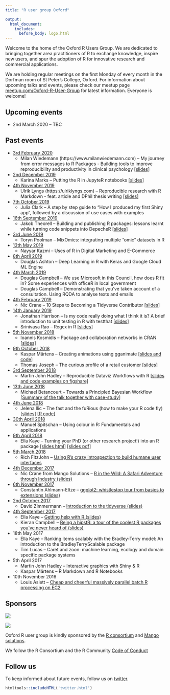 ```yaml
---
title: "R user group Oxford"

output:
  html_document:
    includes:
      before_body: logo.html
---
```



Welcome to the home of the Oxford R Users Group. We are dedicated to bringing together area practitioners of R to exchange knowledge, inspire new users, and spur the adoption of R for innovative research and commercial applications.

We are holding regular meetings on the first Monday of every month in the Dorfman room of St Peter's College, Oxford. For information about upcoming talks and events, please check our meetup page [meetup.com/Oxford-R-User-Group](https://www.meetup.com/Oxford-R-User-Group/) for latest information. Everyone is welcome! 


## Upcoming events

* 2nd March 2020 -- TBC

## Past events

* [3rd February 2020](https://www.meetup.com/Oxford-R-User-Group/events/268293138/)
    * Milan Wiedemann (https://www.milanwiedemann.com) -- My journey from error messages to R Packages - Building tools to improve reproducibility and productivity in clinical psychology [[slides]](https://github.com/r-oxford/r-oxford.github.io/blob/master/slides/2020_02_my_R_journey.pdf)
* [2nd December 2019](https://www.meetup.com/Oxford-R-User-Group/events/266780123/)
    * Karina Marks -- Putting the R in JupyteR notebooks [[slides]](https://github.com/r-oxford/r-oxford.github.io/blob/master/slides/2019_12_R_in_Jupyter.pdf)
* [4th November 2019](https://www.meetup.com/Oxford-R-User-Group/events/266042457/)
    * Ulrik Lyngs (https://ulriklyngs.com) -- Reproducible research with R Markdown - feat. article and DPhil thesis writing [[slides]](https://ulyngs.github.io/rmarkdown-workshop-2019/slides/OxfordRUsers.html)
* [7th October 2019](https://www.meetup.com/Oxford-R-User-Group/events/265179152/)
    * Julia Clark -- A step by step guide to "How I produced my first Shiny app", followed by a discussion of use cases with examples
* [16th September 2019](https://www.meetup.com/Oxford-R-User-Group/events/264518687/)
    * Jakob Theorell -- Building and publishing R packages: lessons learnt while turning code snippets into DepecheR [[slides]](https://github.com/r-oxford/r-oxford.github.io/blob/master/slides/2019_09_building_R_packages.pdf)
* [3rd June 2019](https://www.meetup.com/Oxford-R-User-Group/events/261511338/)
    * Toryn Poolman -- MixOmics: integrating multiple "omic" datasets in R
* [13th May 2019](https://www.meetup.com/Oxford-R-User-Group/events/261038750/)
    * Nayyar Kazmi -- Uses of R in Digital Marketing and E-Commerce
* [8th April 2019](https://www.meetup.com/Oxford-R-User-Group/events/260114923/)
    * Douglas Ashton -- Deep Learning in R with Keras and Google Cloud ML Engine
* [4th March 2019](https://www.meetup.com/Oxford-R-User-Group/events/259122219/)
    * Douglas Campbell -- We use Microsoft in this Council, how does R fit in? Some experiences with officeR in local government
    * Douglas Campbell -- Demonstrating that you’ve taken account of a consultation. Using RQDA to analyse texts and emails
* [4th February 2019](https://www.meetup.com/Oxford-R-User-Group/events/258322778/)
    * Nic Crane -- 10 Steps to Becoming a Tidyverse Contributor [[slides]](https://github.com/r-oxford/r-oxford.github.io/blob/master/slides/2019_02_ten_steps_tidyverse_contributor.pdf)
* [14th January 2019](https://www.meetup.com/Oxford-R-User-Group/events/257706604/)
    * Jonathan Harrison -- Is my code really doing what I think it is? A brief introduction to unit testing in R with testthat [[slides]](https://github.com/shug3502/mathFunctions/blob/master/docs/testthat.pdf)
    * Srinivasa Rao -- Regex in R [[slides]](https://github.com/r-oxford/r-oxford.github.io/blob/master/slides/2019_01_regex/regex.pdf)
* [5th November 2018](https://www.meetup.com/Oxford-R-User-Group/events/255738383/)
    * Ioannis Kosmidis -- Package and collaboration networks in CRAN [[slides]](http://ikosmidis.com/files/ikosmidis_cranly_OxfordRUG_2018.pdf)
* [9th October 2018](https://www.meetup.com/Oxford-R-User-Group/events/255163963/)
    * Kaspar Märtens -- Creating animations using gganimate [[slides and code]](https://github.com/kasparmartens/2018_10_gganimate)
    * Thomas Joseph -- The curious profile of a retail customer [[sildes]](https://github.com/r-oxford/r-oxford.github.io/blob/master/slides/2018_10_Curious_Profile_RetailCustomer.pdf)
* [3rd September 2018](https://www.meetup.com/Oxford-R-User-Group/events/254008320/)
    * Martin John Hadley -- Reproducible Dataviz Workflows with R [[slides and code examples on figshare]](https://figshare.com/articles/Oxford_RUG_Talk_September_2018/7039997)
* [13th June 2018](https://www.meetup.com/Oxford-R-User-Group/events/251043298/)
    * Michael Betancourt -- Towards a Principled Bayesian Workflow [[Summary of the talk together with case-study]](https://betanalpha.github.io/assets/case_studies/principled_bayesian_workflow.html)
* [4th June 2018](https://www.meetup.com/Oxford-R-User-Group/events/250993572/)
    * Jelena Ilic -- The fast and the fuRious (how to make your R code fly) [[slides]](https://github.com/r-oxford/r-oxford.github.io/blob/master/slides/2018_06_speeding_up_R.pdf) [[R code]](https://github.com/r-oxford/r-oxford.github.io/tree/master/slides/2018_06_code)
* [30th April 2018](https://www.meetup.com/Oxford-R-User-Group/events/249326998/)
    * Manuel Spitschan -- Using colour in R: Fundamentals and applications
* [9th April 2018](https://www.meetup.com/Oxford-R-User-Group/events/248767956/)
    * Ella Kaye -- Turning your PhD (or other research project!) into an R package [[slides html]](https://htmlpreview.github.io/?https://raw.githubusercontent.com/r-oxford/r-oxford.github.io/master/slides/2018_04_PhD_to_package.html) [[slides pdf]](https://github.com/r-oxford/r-oxford.github.io/blob/master/slides/2018_04_PhD_to_package.pdf)
* [5th March 2018](https://www.meetup.com/Oxford-R-User-Group/events/247901095/)
    * Rich FitzJohn -- [Using R's crazy introspection to build humane user interfaces](slides/2018_03.pdf)
* [4th December 2017](https://www.meetup.com/Oxford-R-User-Group/events/242617330/)
    * Nic Crane from Mango Solutions -- [R in the Wild: A Safari Adventure through Industry (slides)](slides/2017_12_R_in_the_wild.pdf)
* [6th November 2017](https://www.meetup.com/Oxford-R-User-Group/events/242617326/)
    * Constantin Ahlmann-Eltze -- [ggplot2: whistlestop tour from basics to extensions (slides)](https://github.com/const-ae/ggplot2_basics_to_extensions)
* [2nd October 2017](https://www.meetup.com/Oxford-R-User-Group/events/242617300/)
    * David Zimmermann -- [Introduction to the tidyverse (slides)](https://github.com/r-oxford/r-oxford.github.io/blob/master/slides/2017_10_tidyverse.pdf)
* [4th September 2017](https://www.meetup.com/Oxford-R-User-Group/events/242617284/)
    * Ella Kaye -- [Getting help with R (slides)](https://github.com/r-oxford/r-oxford.github.io/blob/master/slides/getting_help_in_R.pdf)
    * Kieran Campbell -- [Being a hipstR: a tour of the coolest R packages you've never heard of (slides)](https://kieranrcampbell.github.io/blog/files/being-a-hipstr.html)
* 18th May 2017
    * Ella Kaye -- Ranking items scalably with the Bradley-Terry model: An introduction to the BradleyTerryScalable package
    * Tim Lucas -- Caret and zoon: machine learning, ecology and domain specific package systems
* 5th April 2017
    * Martin John Hadley -- Interactive graphics with Shiny & R
    * Kaspar Märtens -- R Markdown and R Notebooks
* 10th November 2016
    * Louis Aslett -- [Cheap and cheerful massively parallel batch R processing on EC2](talks/louis_nov_10.html) 
    


## Sponsors

<div style="width:200px">
![](RConsortium_logo.png)
</div>

<div style="width:200px">
![](mango-solutions.png)
</div>


Oxford R user group is kindly sponsored by the [R consortium](https://www.r-consortium.org/) and [Mango solutions](https://www.mango-solutions.com/). 

We follow the R Consortium and the R Community [Code of Conduct](https://wiki.r-consortium.org/view/R_Consortium_and_the_R_Community_Code_of_Conduct)


## Follow us 

To keep informed about future events, follow us on [twitter](https://twitter.com/rusersoxford).

```r
htmltools::includeHTML('twitter.html')

```


